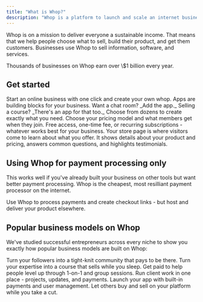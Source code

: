 ```yaml
---
title: "What is Whop?"
description: "Whop is a platform to launch and scale an internet business."
---
```


Whop is on a mission to deliver everyone a sustainable income. That means that we help people choose what to sell, build their product, and get them customers. Businesses use Whop to sell information, software, and services.

<Check>
  Thousands of businesses on Whop earn over \$1 billion every year.
</Check>

## Get started

<CardGroup cols={2}>
  <Card title="Start here: Create your whop" icon="sparkles" href="/create-account">
    Start an online business with one click and create your own whop.
  </Card>
  <Card title="Add apps to your whop" icon="block-brick" href="/add-apps">
    Apps are building blocks for your business. Want a chat room? _Add the app._ Selling a course? _There's an app for that too._ Choose from dozens to create exactly what you need.
  </Card>
  <Card title="Set up products and pricing" icon="dollar-sign" href="/set-up-products-pricing">
    Choose your pricing model and what members get when they join. Free access, one-time fee, or recurring subscriptions - whatever works best for your business.
  </Card>
  <Card title="Set up your store page" icon="store" href="/set-up-store-page">
    Your store page is where visitors come to learn about what you offer. It shows details about your product and pricing, answers common questions, and highlights testimonials.
  </Card>
</CardGroup>

## Using Whop for payment processing only

This works well if you've already built your business on other tools but want better payment processing. Whop is the cheapest, most resilliant payment processor on the internet.

<CardGroup cols={1}>
  <Card title="Start with payment processing" icon="credit-card" href="/payments">
    Use Whop to process payments and create checkout links - but host and deliver your product elsewhere.
  </Card>
</CardGroup>

## Popular business models on Whop

We've studied successful entrepreneurs across every niche to show you exactly how popular business models are built on Whop:

<CardGroup cols={3}>
  <Card title="Communities" icon="people-group" href="/supported-business-models/communities">
    Turn your followers into a tight-knit community that pays to be there.
  </Card>
  <Card title="Courses" icon="graduation-cap" href="/supported-business-models/courses">
    Turn your expertise into a course that sells while you sleep.
  </Card>
  <Card title="Coaches" icon="chart-line" href="/supported-business-models/coaches">
    Get paid to help people level up through 1-on-1 and group sessions.
  </Card>
</CardGroup>

<CardGroup cols={3}>
  <Card title="Agencies" icon="gear" href="/supported-business-models/agencies">
    Run client work in one place - projects, updates, and payments.
  </Card>
  <Card title="Software" icon="laptop" href="/supported-business-models/software">
    Launch your app with built-in payments and user management.
  </Card>
  <Card title="Marketplaces" icon="cart-shopping" href="/supported-business-models/marketplaces">
    Let others buy and sell on your platform while you take a cut.
  </Card>
</CardGroup>